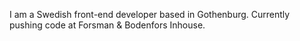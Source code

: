 I am a Swedish front-end developer based in Gothenburg. Currently pushing code at Forsman & Bodenfors Inhouse.

